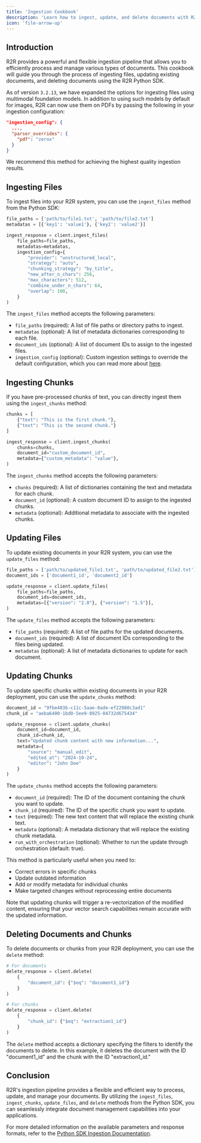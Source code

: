 ```yaml
---
title: 'Ingestion Cookbook'
description: 'Learn how to ingest, update, and delete documents with R2R'
icon: 'file-arrow-up'
---
```


## Introduction

R2R provides a powerful and flexible ingestion pipeline that allows you to efficiently process and manage various types of documents. This cookbook will guide you through the process of ingesting files, updating existing documents, and deleting documents using the R2R Python SDK.

<Note>

As of version `3.2.13`, we have expanded the options for ingesting files using multimodal foundation models. In addition to using such models by default for images, R2R can now use them on PDFs by passing the following in your ingestion configuration:

```json
"ingestion_config": {
  ...,
  "parser_overrides": {
    "pdf": "zerox"
  }
}
```

We recommend this method for achieving the highest quality ingestion results.

</Note>


## Ingesting Files

To ingest files into your R2R system, you can use the `ingest_files` method from the Python SDK:

```python
file_paths = ['path/to/file1.txt', 'path/to/file2.txt']
metadatas = [{'key1': 'value1'}, {'key2': 'value2'}]

ingest_response = client.ingest_files(
    file_paths=file_paths,
    metadatas=metadatas,
    ingestion_config={
        "provider": "unstructured_local",
        "strategy": "auto",
        "chunking_strategy": "by_title",
        "new_after_n_chars": 256,
        "max_characters": 512,
        "combine_under_n_chars": 64,
        "overlap": 100,
    }
)
```

The `ingest_files` method accepts the following parameters:

- `file_paths` (required): A list of file paths or directory paths to ingest.
- `metadatas` (optional): A list of metadata dictionaries corresponding to each file.
- `document_ids` (optional): A list of document IDs to assign to the ingested files.
- `ingestion_config` (optional): Custom ingestion settings to override the default configuration, which you can read more about [here](/documentation/configuration/ingestion/overview).

## Ingesting Chunks

If you have pre-processed chunks of text, you can directly ingest them using the `ingest_chunks` method:

```python
chunks = [
    {"text": "This is the first chunk."},
    {"text": "This is the second chunk."}
]

ingest_response = client.ingest_chunks(
    chunks=chunks,
    document_id="custom_document_id",
    metadata={"custom_metadata": "value"},
)
```

The `ingest_chunks` method accepts the following parameters:

- `chunks` (required): A list of dictionaries containing the text and metadata for each chunk.
- `document_id` (optional): A custom document ID to assign to the ingested chunks.
- `metadata` (optional): Additional metadata to associate with the ingested chunks.

## Updating Files

To update existing documents in your R2R system, you can use the `update_files` method:

```python
file_paths = ['path/to/updated_file1.txt', 'path/to/updated_file2.txt']
document_ids = ['document1_id', 'document2_id']

update_response = client.update_files(
    file_paths=file_paths,
    document_ids=document_ids,
    metadatas=[{"version": "2.0"}, {"version": "1.5"}],
)
```

The `update_files` method accepts the following parameters:

- `file_paths` (required): A list of file paths for the updated documents.
- `document_ids` (required): A list of document IDs corresponding to the files being updated.
- `metadatas` (optional): A list of metadata dictionaries to update for each document.


## Updating Chunks

To update specific chunks within existing documents in your R2R deployment, you can use the `update_chunks` method:

```python
document_id = "9fbe403b-c11c-5aae-8ade-ef22980c3ad1"
chunk_id = "aeba6400-1bd0-5ee9-8925-04732d675434"

update_response = client.update_chunks(
    document_id=document_id,
    chunk_id=chunk_id,
    text="Updated chunk content with new information...",
    metadata={
        "source": "manual_edit",
        "edited_at": "2024-10-24",
        "editor": "John Doe"
    }
)
```

The `update_chunks` method accepts the following parameters:

- `document_id` (required): The ID of the document containing the chunk you want to update.
- `chunk_id` (required): The ID of the specific chunk you want to update.
- `text` (required): The new text content that will replace the existing chunk text.
- `metadata` (optional): A metadata dictionary that will replace the existing chunk metadata.
- `run_with_orchestration` (optional): Whether to run the update through orchestration (default: true).

This method is particularly useful when you need to:
- Correct errors in specific chunks
- Update outdated information
- Add or modify metadata for individual chunks
- Make targeted changes without reprocessing entire documents

Note that updating chunks will trigger a re-vectorization of the modified content, ensuring that your vector search capabilities remain accurate with the updated information.


## Deleting Documents and Chunks

To delete documents or chunks from your R2R deployment, you can use the `delete` method:

```python
# For documents
delete_response = client.delete(
    {
        "document_id": {"$eq": "document1_id"}
    }
)

# For chunks
delete_response = client.delete(
    {
        "chunk_id": {"$eq": "extraction1_id"}
    }
)
```

The `delete` method accepts a dictionary specifying the filters to identify the documents to delete. In this example, it deletes the document with the ID "document1_id" and the chunk with the ID "extraction1_id."

## Conclusion

R2R's ingestion pipeline provides a flexible and efficient way to process, update, and manage your documents. By utilizing the `ingest_files`, `ingest_chunks`, `update_files`, and `delete` methods from the Python SDK, you can seamlessly integrate document management capabilities into your applications.

For more detailed information on the available parameters and response formats, refer to the [Python SDK Ingestion Documentation](/documentation/python-sdk/ingestion).
